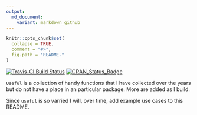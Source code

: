 ```yaml
---
output:
  md_document:
    variant: markdown_github
---
```


<!-- README.md is generated from README.Rmd. Please edit that file -->

```r
knitr::opts_chunk$set(
  collapse = TRUE,
  comment = "#>",
  fig.path = "README-"
)
```

[![Travis-CI Build Status](https://travis-ci.org/jaredlander/useful.svg?branch=master)](https://travis-ci.org/jaredlander/useful)
[![CRAN_Status_Badge](http://www.r-pkg.org/badges/version/useful)](http://cran.r-project.org/web/packages/useful)

`Useful` is a collection of handy functions that I have collected over the years but do not have a place in an particular package.  More are added as I build.

Since `useful` is so varried I will, over time, add example use cases to this README.